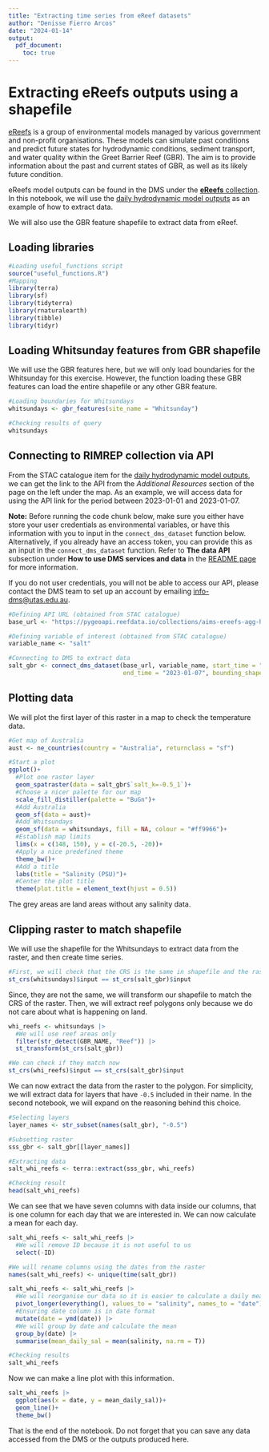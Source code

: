 ---
title: "Extracting time series from eReef datasets"
author: "Denisse Fierro Arcos"
date: "2024-01-14"
output:
  pdf_document:
    toc: true
---

# Extracting eReefs outputs using a shapefile

[eReefs](https://research.csiro.au/ereefs/) is a group of environmental models managed by various government and non-profit organisations. These models can simulate past conditions and predict future states for hydrodynamic conditions, sediment transport, and water quality within the Greet Barrier Reef (GBR). The aim is to provide information about the past and current states of GBR, as well as its likely future condition.  
  
eReefs model outputs can be found in the DMS under the [**eReefs** collection](https://stac.reefdata.io/browser/collections/ereefs). In this notebook, we will use the [daily hydrodynamic model outputs](https://stac.reefdata.io/browser/collections/ereefs/items/aims-ereefs-agg-hydrodynamic-1km-daily) as an example of how to extract data.  

We will also use the GBR feature shapefile to extract data from eReef.  
  
## Loading libraries
  
```{r, message = F, warning = F, message = F}
#Loading useful_functions script
source("useful_functions.R")
#Mapping
library(terra)
library(sf)
library(tidyterra)
library(rnaturalearth)
library(tibble)
library(tidyr)
```
  
## Loading Whitsunday features from GBR shapefile
We will use the GBR features here, but we will only load boundaries for the Whitsunday for this exercise. However, the function loading these GBR features can load the entire shapefile or any other GBR feature.  
  
```{r}
#Loading boundaries for Whitsundays
whitsundays <- gbr_features(site_name = "Whitsunday")

#Checking results of query
whitsundays
```
  
## Connecting to RIMREP collection via API

From the STAC catalogue item for the [daily hydrodynamic model outputs](https://stac.reefdata.io/browser/collections/ereefs/items/aims-ereefs-agg-hydrodynamic-1km-daily), we can get the link to the API from the *Additional Resources* section of the page on the left under the map. As an example, we will access data for using the API link for the period between 2023-01-01 and 2023-01-07.  
  
**Note:** Before running the code chunk below, make sure you either have store your user credentials as environmental variables, or have this information with you to input in the `connect_dms_dataset` function below. Alternatively, if you already have an access token, you can provide this as an input in the `connect_dms_dataset` function. Refer to **The data API** subsection under **How to use DMS services and data** in the [README page](https://github.com/gbr-dms/rimrep-training/blob/main/CoTS-training-Jan2024/README.md) for more information.  
  
If you do not user credentials, you will not be able to access our API, please contact the DMS team to set up an account by emailing [info-dms@utas.edu.au](mailto:info-dms@utas.edu.au).  
    
```{r}
#Defining API URL (obtained from STAC catalogue)
base_url <- "https://pygeoapi.reefdata.io/collections/aims-ereefs-agg-hydrodynamic-1km-daily/"

#Defining variable of interest (obtained from STAC catalogue)
variable_name <- "salt"

#Connecting to DMS to extract data
salt_gbr <- connect_dms_dataset(base_url, variable_name, start_time = "2023-01-01", 
                                end_time = "2023-01-07", bounding_shape = whitsundays)
```
  
## Plotting data 
We will plot the first layer of this raster in a map to check the temperature data.  
  
```{r}
#Get map of Australia
aust <- ne_countries(country = "Australia", returnclass = "sf")

#Start a plot
ggplot()+
  #Plot one raster layer
  geom_spatraster(data = salt_gbr$`salt_k=-0.5_1`)+
  #Choose a nicer palette for our map
  scale_fill_distiller(palette = "BuGn")+
  #Add Australia
  geom_sf(data = aust)+
  #Add Whitsundays
  geom_sf(data = whitsundays, fill = NA, colour = "#ff9966")+
  #Establish map limits
  lims(x = c(148, 150), y = c(-20.5, -20))+
  #Apply a nice predefined theme
  theme_bw()+
  #Add a title
  labs(title = "Salinity (PSU)")+
  #Center the plot title
  theme(plot.title = element_text(hjust = 0.5))
```
  
The grey areas are land areas without any salinity data.  

## Clipping raster to match shapefile
We will use the shapefile for the Whitsundays to extract data from the raster, and then create time series.  
  
```{r}
#First, we will check that the CRS is the same in shapefile and the raster
st_crs(whitsundays)$input == st_crs(salt_gbr)$input
```
  
Since, they are not the same, we will transform our shapefile to match the CRS of the raster. Then, we will extract reef polygons only because we do not care about what is happening on land.  
  
```{r}
whi_reefs <- whitsundays |> 
  #We will use reef areas only
  filter(str_detect(GBR_NAME, "Reef")) |> 
  st_transform(st_crs(salt_gbr))

#We can check if they match now
st_crs(whi_reefs)$input == st_crs(salt_gbr)$input
```
  
We can now extract the data from the raster to the polygon. For simplicity, we will extract data for layers that have `-0.5` included in their name. In the second notebook, we will expand on the reasoning behind this choice.  
  
```{r}
#Selecting layers
layer_names <- str_subset(names(salt_gbr), "-0.5")

#Subsetting raster
sss_gbr <- salt_gbr[[layer_names]]

#Extracting data
salt_whi_reefs <- terra::extract(sss_gbr, whi_reefs)

#Checking result
head(salt_whi_reefs)
```
  
We can see that we have seven columns with data inside our columns, that is one column for each day that we are interested in. We can now calculate a mean for each day.  
  
```{r}
salt_whi_reefs <- salt_whi_reefs |> 
  #We will remove ID because it is not useful to us
  select(-ID)

#We will rename columns using the dates from the raster
names(salt_whi_reefs) <- unique(time(salt_gbr))

salt_whi_reefs <- salt_whi_reefs |> 
  #We will reorganise our data so it is easier to calculate a daily mean
  pivot_longer(everything(), values_to = "salinity", names_to = "date") |> 
  #Ensuring date column is in date format
  mutate(date = ymd(date)) |> 
  #We will group by date and calculate the mean
  group_by(date) |> 
  summarise(mean_daily_sal = mean(salinity, na.rm = T))

#Checking results
salt_whi_reefs
```
  
Now we can make a line plot with this information.  
  
```{r}
salt_whi_reefs |> 
  ggplot(aes(x = date, y = mean_daily_sal))+
  geom_line()+
  theme_bw()
```
  
That is the end of the notebook. Do not forget that you can save any data accessed from the DMS or the outputs produced here.  
  